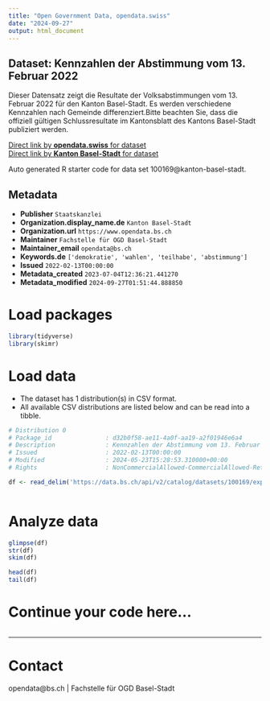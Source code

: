 ```yaml
---
title: "Open Government Data, opendata.swiss"
date: "2024-09-27"
output: html_document
---
```


## Dataset: Kennzahlen der Abstimmung vom 13. Februar 2022

Dieser Datensatz zeigt die Resultate der Volksabstimmungen vom 13. Februar 2022 für den Kanton Basel-Stadt. Es werden verschiedene Kennzahlen nach Gemeinde differenziert.Bitte beachten Sie, dass die offiziell gültigen Schlussresultate im Kantonsblatt des Kantons Basel-Stadt publiziert werden.

[Direct link by **opendata.swiss** for dataset](https://opendata.swiss/de/dataset/kennzahlen-der-abstimmung-vom-13-februar-2022)<br>
[Direct link by **Kanton Basel-Stadt** for dataset](https://data.bs.ch/explore/dataset/100169/)

Auto generated R starter code for data set 100169@kanton-basel-stadt.

## Metadata

- **Publisher** `Staatskanzlei`
- **Organization.display_name.de** `Kanton Basel-Stadt`
- **Organization.url** `https://www.opendata.bs.ch`
- **Maintainer** `Fachstelle für OGD Basel-Stadt`
- **Maintainer_email** `opendata@bs.ch`
- **Keywords.de** `['demokratie', 'wahlen', 'teilhabe', 'abstimmung']`
- **Issued** `2022-02-13T00:00:00`
- **Metadata_created** `2023-07-04T12:36:21.441270`
- **Metadata_modified** `2024-09-27T01:51:44.888850`


# Load packages

```r

library(tidyverse)
library(skimr)

```

# Load data

-   The dataset has 1 distribution(s) in CSV format.
-   All available CSV distributions are listed below and can be read into a tibble.

```r

# Distribution 0
# Package_id               : d32b0f58-ae11-4a0f-aa19-a2f01946e6a4
# Description              : Kennzahlen der Abstimmung vom 13. Februar 2022 (csv)
# Issued                   : 2022-02-13T00:00:00
# Modified                 : 2024-05-23T15:28:53.310000+00:00
# Rights                   : NonCommercialAllowed-CommercialAllowed-ReferenceRequired

df <- read_delim('https://data.bs.ch/api/v2/catalog/datasets/100169/exports/csv?use_labels=true')



```

# Analyze data

```r

glimpse(df)
str(df)
skim(df)

head(df)
tail(df)

```

# Continue your code here...

```r

```

------------------------------------------------------------------------

# Contact

opendata@bs.ch | Fachstelle für OGD Basel-Stadt
